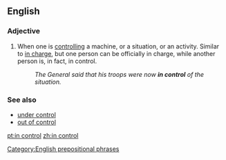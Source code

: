 ==English==

===Adjective===
{{en-adj|pos=[[in]] [[control]]}}

# When one is [[controlling]] a machine, or a situation, or an activity. Similar to [[in charge]], but one person can be officially in charge, while another person is, in fact, in control.
#:''The General said that his troops were now '''in control''' of the situation.''

===See also===
*[[under control]]
*[[out of control]]

[[Category:English prepositional phrases]]

[[pt:in control]]
[[zh:in control]]